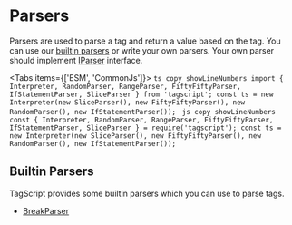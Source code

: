 # Parsers


Parsers are used to parse a tag and return a value based on the tag. You can use our [builtin parsers](#builtin-parsers) or write your own parsers.
Your own parser should implement [IParser](https://imranbarbhuiya.github.io/TagScript/interfaces/tagscript.IParser.html) interface.

<Tabs items={['ESM', 'CommonJs']}>
	<Tab>
		```ts copy showLineNumbers
			import { Interpreter, RandomParser, RangeParser, FiftyFiftyParser, IfStatementParser, SliceParser } from 'tagscript';
			const ts = new Interpreter(new SliceParser(), new FiftyFiftyParser(), new RandomParser(), new IfStatementParser());
    	```
    </Tab>
    <Tab>
    	```js copy showLineNumbers
    		const { Interpreter, RandomParser, RangeParser, FiftyFiftyParser, IfStatementParser, SliceParser } = require('tagscript');
			const ts = new Interpreter(new SliceParser(), new FiftyFiftyParser(), new RandomParser(), new IfStatementParser());
    	```

</Tab>

</Tabs>

## Builtin Parsers

TagScript provides some builtin parsers which you can use to parse tags.

-   [BreakParser](/tagscript/parser/break)
